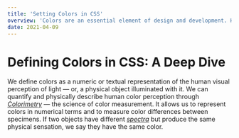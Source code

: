 ```yaml
---
title: 'Setting Colors in CSS'
overview: 'Colors are an essential element of design and development. Here’s the first part of an in-depth series on how to work with colors in CSS.'
date: 2021-04-09
---
```


# Defining Colors in CSS: A Deep Dive

We define colors as a numeric or textual representation of the human visual perception of light — or, a physical object illuminated with it. We can quantify and physically describe human color perception through [_Colorimetry_](https://www.britannica.com/science/colorimetry) — the science of color measurement. It allows us to represent colors in numerical terms and to measure color differences between specimens. If two objects have different [_spectra_](https://en.wikipedia.org/wiki/Spectrum) but produce the same physical sensation, we say they have the same color.
